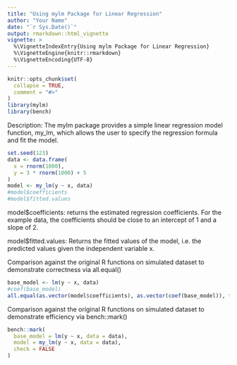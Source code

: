 ```yaml
---
title: "Using mylm Package for Linear Regression"
author: "Your Name"
date: "`r Sys.Date()`"
output: rmarkdown::html_vignette
vignette: >
  %\VignetteIndexEntry{Using mylm Package for Linear Regression}
  %\VignetteEngine{knitr::rmarkdown}
  %\VignetteEncoding{UTF-8}
---
```


```r
knitr::opts_chunk$set(
  collapse = TRUE,
  comment = "#>"
)
library(mylm)
library(bench)

```

Description: The mylm package provides a simple linear regression model function, my_lm, which allows the user to specify the regression formula and fit the model.

```r
set.seed(123)
data <- data.frame(
  x = rnorm(1000),
  y = 3 * rnorm(1000) + 5
)
model <- my_lm(y ~ x, data)
#model$coefficients
#model$fitted.values

```


model$coefficients: returns the estimated regression coefficients. For the example data, the coefficients should be close to an intercept of 1 and a slope of 2.


model$fitted.values: Returns the fitted values of the model, i.e. the predicted values given the independent variable x.


Comparison against the original R functions on simulated dataset to demonstrate correctness via all.equal()
```r
base_model <- lm(y ~ x, data)
#coef(base_model)
all.equal(as.vector(model$coefficients), as.vector(coef(base_model)), tolerance = 1e-8)
```


Comparison against the original R functions on simulated dataset to demonstrate efficiency via bench::mark()
```r
bench::mark(
  base_model = lm(y ~ x, data = data),
  model = my_lm(y ~ x, data = data),
  check = FALSE
)
```



